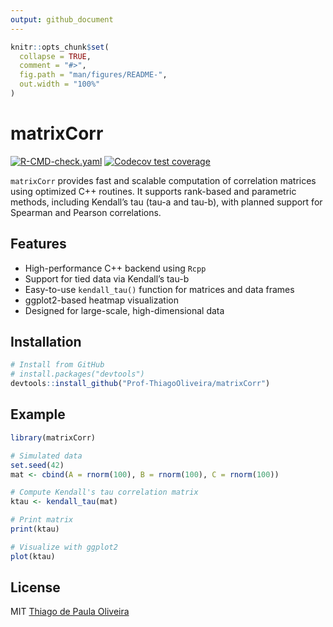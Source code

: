 ```yaml
---
output: github_document
---
```


<!-- README.md is generated from README.Rmd. Please edit that file -->

```r
knitr::opts_chunk$set(
  collapse = TRUE,
  comment = "#>",
  fig.path = "man/figures/README-",
  out.width = "100%"
)
```

# matrixCorr

<!-- badges: start -->
[![R-CMD-check.yaml](https://github.com/Prof-ThiagoOliveira/matrixCorr/actions/workflows/R-CMD-check.yaml/badge.svg)](https://github.com/Prof-ThiagoOliveira/matrixCorr/actions/workflows/R-CMD-check.yaml)
[![Codecov test coverage](https://codecov.io/gh/Prof-ThiagoOliveira/kendall_tau_rank_corr/graph/badge.svg)](https://app.codecov.io/gh/Prof-ThiagoOliveira/kendall_tau_rank_corr)
<!-- badges: end -->

`matrixCorr` provides fast and scalable computation of correlation matrices 
using optimized C++ routines. It supports rank-based and parametric methods, 
including Kendall's tau (tau-a and tau-b), with planned support for Spearman 
and Pearson correlations.

## Features

- High-performance C++ backend using `Rcpp`
- Support for tied data via Kendall's tau-b
- Easy-to-use `kendall_tau()` function for matrices and data frames
- ggplot2-based heatmap visualization
- Designed for large-scale, high-dimensional data

## Installation

```r
# Install from GitHub
# install.packages("devtools")
devtools::install_github("Prof-ThiagoOliveira/matrixCorr")
```

## Example

```r
library(matrixCorr)

# Simulated data
set.seed(42)
mat <- cbind(A = rnorm(100), B = rnorm(100), C = rnorm(100))

# Compute Kendall's tau correlation matrix
ktau <- kendall_tau(mat)

# Print matrix
print(ktau)

# Visualize with ggplot2
plot(ktau)
```

## License

MIT [Thiago de Paula Oliveira](https://orcid.org/0000-0002-4555-2584)
